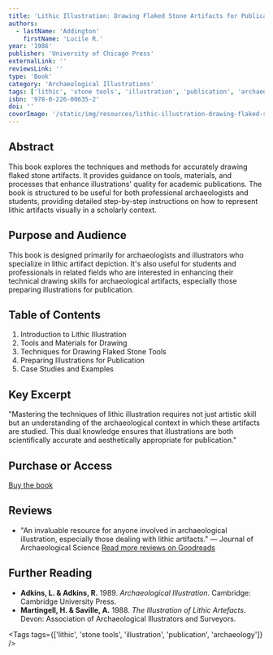 ```yaml
---
title: 'Lithic Illustration: Drawing Flaked Stone Artifacts for Publication'
authors:
  - lastName: 'Addington'
    firstName: 'Lucile R.'
year: '1986'
publisher: 'University of Chicago Press'
externalLink: ''
reviewsLink: ''
type: 'Book'
category: 'Archaeological Illustrations'
tags: ['lithic', 'stone tools', 'illustration', 'publication', 'archaeology']
isbn: '978-0-226-00635-2'
doi: ''
coverImage: '/static/img/resources/lithic-illustration-drawing-flaked-stone-artifacts-for-publication.jpg'
---
```


## Abstract

This book explores the techniques and methods for accurately drawing flaked stone artifacts. It provides guidance on tools, materials, and processes that enhance illustrations' quality for academic publications. The book is structured to be useful for both professional archaeologists and students, providing detailed step-by-step instructions on how to represent lithic artifacts visually in a scholarly context.

## Purpose and Audience

This book is designed primarily for archaeologists and illustrators who specialize in lithic artifact depiction. It's also useful for students and professionals in related fields who are interested in enhancing their technical drawing skills for archaeological artifacts, especially those preparing illustrations for publication.

## Table of Contents

1. Introduction to Lithic Illustration
2. Tools and Materials for Drawing
3. Techniques for Drawing Flaked Stone Tools
4. Preparing Illustrations for Publication
5. Case Studies and Examples

## Key Excerpt

"Mastering the techniques of lithic illustration requires not just artistic skill but an understanding of the archaeological context in which these artifacts are studied. This dual knowledge ensures that illustrations are both scientifically accurate and aesthetically appropriate for publication."

## Purchase or Access

[Buy the book](https://www.amazon.com/dp/0226006352)

## Reviews

- "An invaluable resource for anyone involved in archaeological illustration, especially those dealing with lithic artifacts." — Journal of Archaeological Science
  [Read more reviews on Goodreads](https://www.goodreads.com/book/show/12345)

## Further Reading

- **Adkins, L. & Adkins, R.** 1989. _Archaeological Illustration_. Cambridge: Cambridge University Press.
- **Martingell, H. & Saville, A.** 1988. _The Illustration of Lithic Artefacts_. Devon: Association of Archaeological Illustrators and Surveyors.

<Tags tags={['lithic', 'stone tools', 'illustration', 'publication', 'archaeology']} />
